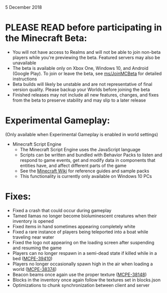 5 December 2018

# PLEASE READ before participating in the Minecraft Beta:

-   You will not have access to Realms and will not be able to join non-beta players while you're previewing the beta. Featured servers may also be unavailable
-   The beta is available only on Xbox One, Windows 10, and Android (Google Play). To join or leave the beta, see [ms/JoinMCBeta](http://aka.ms/JoinMCBeta) for detailed instructions
-   Beta builds will likely be unstable and are not representative of final version quality. Please backup your Worlds before joining the beta
-   Finished releases may not include all new features, changes, and fixes from the beta to preserve stability and may slip to a later release

# Experimental Gameplay:

(Only available when Experimental Gameplay is enabled in world settings)

-   Minecraft Script Engine
    -   The Minecraft Script Engine uses the JavaScript language
    -   Scripts can be written and bundled with Behavior Packs to listen and respond to game events, get and modify data in components that entities have, and affect different parts of the game
    -   See the [Minecraft Wiki](http://aka.ms/minecraftaddons) for reference guides and sample packs
    -   This functionality is currently only available on Windows 10 PCs

# Fixes:

-   Fixed a crash that could occur during gameplay 
-   Tamed llamas no longer become bioluminescent creatures when their inventory is opened 
-   Fixed items in hand sometimes appearing completely white 
-   Fixed a rare instance of players being teleported into a boat while traveling near water 
-   Fixed the logo not appearing on the loading screen after suspending and resuming the game 
-   Players can no longer respawn in a semi-dead state if killed while in a bed ([MCPE-39410](https://bugs.mojang.com/browse/MCPE-39410))
-   Players no longer occasionally spawn high in the air when loading a world ([MCPE-38374](https://bugs.mojang.com/browse/MCPE-38374))
-   Beacon beams once again use the proper texture ([MCPE-38148](https://bugs.mojang.com/browse/MCPE-38148))
-   Blocks in the inventory once again follow the textures set in blocks.json 
-   Optimizations to chunk synchronization between client and server